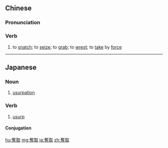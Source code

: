{{also|夺取}}
==Chinese==
{{zh-forms|s=夺取}}

===Pronunciation===
{{zh-pron
|m=duóqǔ
|c=dyut6 ceoi2
|mn=qz,tw,xm:toa̍t-chhú/zz:toa̍t-chhí
|cat=v
}}

===Verb===
{{zh-verb}}

# to [[snatch]]; to [[seize]]; to [[grab]]; to [[wrest]]; to [[take]] by [[force]]

{{zh-cat|Intermediate}}

----

==Japanese==
{{ja-kanjitab|だつ|k1=だっ|しゅ|yomi=on}}

===Noun===
{{ja-noun|だっしゅ}}

# [[usurpation]]

===Verb===
{{ja-verb-suru|だっしゅ}}

# [[usurp]]

====Conjugation====
{{ja-suru|だっしゅ}}

[[hu:奪取]]
[[mg:奪取]]
[[ja:奪取]]
[[zh:奪取]]